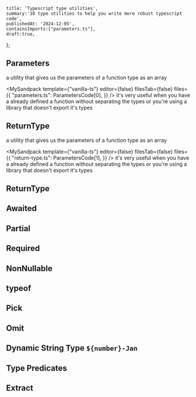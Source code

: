     title: 'Typescript type utilities',
    summary:'10 type utilities to help you write more robust typescript code',
    publishedAt: '2024-12-05',
    containsImports:["parameters.ts"],
    draft:true,
};

## Parameters
a utility that gives us the parameters of a function type as an array

<MySandpack template={"vanilla-ts"} editor={false} filesTab={false} files={{
    "parameters.ts": ParametersCode[0],
}} />
it's very useful when you have a already defined a function without separating the types
or you're using a library that doesn't export it's types

## ReturnType
a utility that gives us the parameters of a function type as an array

<MySandpack template={"vanilla-ts"} editor={false} filesTab={false} files={{
    "return-type.ts": ParametersCode[1],
}} />
it's very useful when you have a already defined a function without separating the types
or you're using a library that doesn't export it's types

## ReturnType
## Awaited
## Partial
## Required
## NonNullable
## typeof
## Pick
## Omit
## Dynamic String Type `${number}-Jan`
## Type Predicates
## Extract